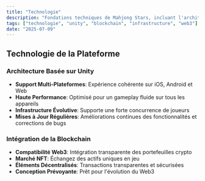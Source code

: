 ```yaml
---
title: "Technologie"
description: "Fondations techniques de Mahjong Stars, incluant l'architecture basée sur Unity, l'intégration de la blockchain et une infrastructure évolutive."
tags: ["technologie", "unity", "blockchain", "infrastructure", "web3"]
date: "2025-07-09"
---
```


## Technologie de la Plateforme

### Architecture Basée sur Unity
- **Support Multi-Plateformes**: Expérience cohérente sur iOS, Android et Web
- **Haute Performance**: Optimisé pour un gameplay fluide sur tous les appareils
- **Infrastructure Évolutive**: Supporte une forte concurrence de joueurs
- **Mises à Jour Régulières**: Améliorations continues des fonctionnalités et corrections de bugs

### Intégration de la Blockchain
- **Compatibilité Web3**: Intégration transparente des portefeuilles crypto
- **Marché NFT**: Échangez des actifs uniques en jeu
- **Éléments Décentralisés**: Transactions transparentes et sécurisées
- **Conception Prévoyante**: Prêt pour l'évolution du Web3